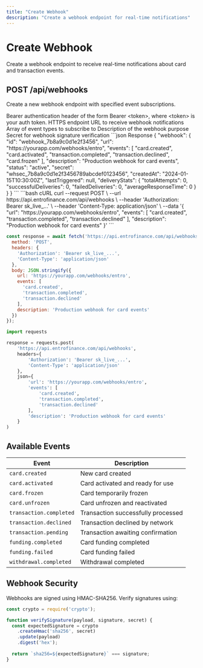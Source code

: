 ```yaml
---
title: "Create Webhook"
description: "Create a webhook endpoint for real-time notifications"
---
```


# Create Webhook

Create a webhook endpoint to receive real-time notifications about card and transaction events.

## POST /api/webhooks

Create a new webhook endpoint with specified event subscriptions.

<ParamField header="Authorization" type="string" required>
  Bearer authentication header of the form Bearer &lt;token&gt;, where &lt;token&gt; is your auth token.
</ParamField>

<ParamField body="url" type="string" required>
  HTTPS endpoint URL to receive webhook notifications
</ParamField>

<ParamField body="events" type="array" required>
  Array of event types to subscribe to
</ParamField>

<ParamField body="description" type="string" optional>
  Description of the webhook purpose
</ParamField>

<ParamField body="secret" type="string" optional>
  Secret for webhook signature verification
</ParamField>

<ResponseExample>
```json Response
{
  "webhook": {
    "id": "webhook_7b8a9c0d1e2f3456",
    "url": "https://yourapp.com/webhooks/entro",
    "events": [
      "card.created",
      "card.activated", 
      "transaction.completed",
      "transaction.declined",
      "card.frozen"
    ],
    "description": "Production webhook for card events",
    "status": "active",
    "secret": "whsec_7b8a9c0d1e2f3456789abcdef0123456",
    "createdAt": "2024-01-15T10:30:00Z",
    "lastTriggered": null,
    "deliveryStats": {
      "totalAttempts": 0,
      "successfulDeliveries": 0,
      "failedDeliveries": 0,
      "averageResponseTime": 0
    }
  }
}
```
</ResponseExample>

<RequestExample>
```bash cURL
curl --request POST \
  --url https://api.entrofinance.com/api/webhooks \
  --header 'Authorization: Bearer sk_live_...' \
  --header 'Content-Type: application/json' \
  --data '{
    "url": "https://yourapp.com/webhooks/entro",
    "events": [
      "card.created",
      "transaction.completed",
      "transaction.declined"
    ],
    "description": "Production webhook for card events"
  }'
```

```javascript JavaScript
const response = await fetch('https://api.entrofinance.com/api/webhooks', {
  method: 'POST',
  headers: {
    'Authorization': 'Bearer sk_live_...',
    'Content-Type': 'application/json'
  },
  body: JSON.stringify({
    url: 'https://yourapp.com/webhooks/entro',
    events: [
      'card.created',
      'transaction.completed',
      'transaction.declined'
    ],
    description: 'Production webhook for card events'
  })
});
```

```python Python
import requests

response = requests.post(
    'https://api.entrofinance.com/api/webhooks',
    headers={
        'Authorization': 'Bearer sk_live_...',
        'Content-Type': 'application/json'
    },
    json={
        'url': 'https://yourapp.com/webhooks/entro',
        'events': [
            'card.created',
            'transaction.completed', 
            'transaction.declined'
        ],
        'description': 'Production webhook for card events'
    }
)
```
</RequestExample>

## Available Events

| Event | Description |
|-------|-------------|
| `card.created` | New card created |
| `card.activated` | Card activated and ready for use |
| `card.frozen` | Card temporarily frozen |
| `card.unfrozen` | Card unfrozen and reactivated |
| `transaction.completed` | Transaction successfully processed |
| `transaction.declined` | Transaction declined by network |
| `transaction.pending` | Transaction awaiting confirmation |
| `funding.completed` | Card funding completed |
| `funding.failed` | Card funding failed |
| `withdrawal.completed` | Withdrawal completed |

## Webhook Security

Webhooks are signed using HMAC-SHA256. Verify signatures using:

```javascript
const crypto = require('crypto');

function verifySignature(payload, signature, secret) {
  const expectedSignature = crypto
    .createHmac('sha256', secret)
    .update(payload)
    .digest('hex');
    
  return `sha256=${expectedSignature}` === signature;
}
```